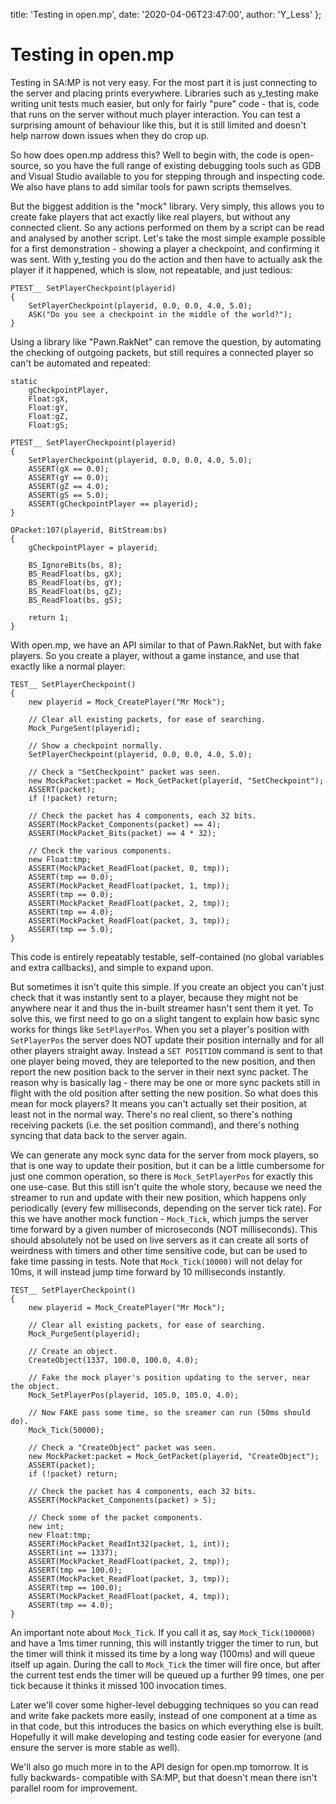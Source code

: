   title: 'Testing in open.mp',
  date: '2020-04-06T23:47:00',
  author: 'Y_Less'
};

# Testing in open.mp

Testing in SA:MP is not very easy.  For the most part it is just connecting to the server and
placing prints everywhere.  Libraries such as y_testing make writing unit tests much easier, but
only for fairly "pure" code - that is, code that runs on the server without much player interaction.
You can test a surprising amount of behaviour like this, but it is still limited and doesn't help
narrow down issues when they do crop up.

So how does open.mp address this?  Well to begin with, the code is open-source, so you have the full
range of existing debugging tools such as GDB and Visual Studio available to you for stepping
through and inspecting code.  We also have plans to add similar tools for pawn scripts themselves.

But the biggest addition is the "mock" library.  Very simply, this allows you to create fake players
that act exactly like real players, but without any connected client.  So any actions performed on
them by a script can be read and analysed by another script.  Let's take the most simple example
possible for a first demonstration - showing a player a checkpoint, and confirming it was sent.
With y_testing you do the action and then have to actually ask the player if it happened, which is
slow, not repeatable, and just tedious:

```pawn
PTEST__ SetPlayerCheckpoint(playerid)
{
	SetPlayerCheckpoint(playerid, 0.0, 0.0, 4.0, 5.0);
	ASK("Do you see a checkpoint in the middle of the world?");
}
```

Using a library like "Pawn.RakNet" can remove the question, by automating the checking of outgoing
packets, but still requires a connected player so can't be automated and repeated:

```pawn
static
	gCheckpointPlayer,
	Float:gX,
	Float:gY,
	Float:gZ,
	Float:gS;

PTEST__ SetPlayerCheckpoint(playerid)
{
	SetPlayerCheckpoint(playerid, 0.0, 0.0, 4.0, 5.0);
	ASSERT(gX == 0.0);
	ASSERT(gY == 0.0);
	ASSERT(gZ == 4.0);
	ASSERT(gS == 5.0);
	ASSERT(gCheckpointPlayer == playerid);
}

OPacket:107(playerid, BitStream:bs)
{
	gCheckpointPlayer = playerid;

	BS_IgnoreBits(bs, 8);
	BS_ReadFloat(bs, gX);
	BS_ReadFloat(bs, gY);
	BS_ReadFloat(bs, gZ);
	BS_ReadFloat(bs, gS);

	return 1;
}
```

With open.mp, we have an API similar to that of Pawn.RakNet, but with fake players.  So you create a
player, without a game instance, and use that exactly like a normal player:

```pawn
TEST__ SetPlayerCheckpoint()
{
	new playerid = Mock_CreatePlayer("Mr Mock");

	// Clear all existing packets, for ease of searching.
	Mock_PurgeSent(playerid);

	// Show a checkpoint normally.
	SetPlayerCheckpoint(playerid, 0.0, 0.0, 4.0, 5.0);

	// Check a "SetCheckpoint" packet was seen.
	new MockPacket:packet = Mock_GetPacket(playerid, "SetCheckpoint");
	ASSERT(packet);
	if (!packet) return;

	// Check the packet has 4 components, each 32 bits.
	ASSERT(MockPacket_Components(packet) == 4);
	ASSERT(MockPacket_Bits(packet) == 4 * 32);

	// Check the various components.
	new Float:tmp;
	ASSERT(MockPacket_ReadFloat(packet, 0, tmp));
	ASSERT(tmp == 0.0);
	ASSERT(MockPacket_ReadFloat(packet, 1, tmp));
	ASSERT(tmp == 0.0);
	ASSERT(MockPacket_ReadFloat(packet, 2, tmp));
	ASSERT(tmp == 4.0);
	ASSERT(MockPacket_ReadFloat(packet, 3, tmp));
	ASSERT(tmp == 5.0);
}
```

This code is entirely repeatably testable, self-contained (no global variables and extra callbacks),
and simple to expand upon.

But sometimes it isn't quite this simple.  If you create an object you can't just check that it was
instantly sent to a player, because they might not be anywhere near it and thus the in-built
streamer hasn't sent them it yet.  To solve this, we first need to go on a slight tangent to explain
how basic sync works for things like `SetPlayerPos`.  When you set a player's position with
`SetPlayerPos` the server does NOT update their position internally and for all other players
straight away.  Instead a `SET POSITION` command is sent to that one player being moved, they are
teleported to the new position, and then report the new position back to the server in their next
sync packet.  The reason why is basically lag - there may be one or more sync packets still in
flight with the old position after setting the new position.  So what does this mean for mock
players?  It means you can't actually set their position, at least not in the normal way.  There's
no real client, so there's nothing receiving packets (i.e. the set position command), and there's
nothing syncing that data back to the server again.

We can generate any mock sync data for the server from mock players, so that is one way to update
their position, but it can be a little cumbersome for just one common operation, so there is
`Mock_SetPlayerPos` for exactly this one use-case.  But this still isn't quite the whole story,
because we need the streamer to run and update with their new position, which happens only
periodically (every few milliseconds, depending on the server tick rate).  For this we have another
mock function - `Mock_Tick`, which jumps the server time forward by a given number of microseconds
(NOT milliseconds).  This should absolutely not be used on live servers as it can create all sorts
of weirdness with timers and other time sensitive code, but can be used to fake time passing in
tests.  Note that `Mock_Tick(10000)` will not delay for 10ms, it will instead jump time forward by
10 milliseconds instantly.

```pawn
TEST__ SetPlayerCheckpoint()
{
	new playerid = Mock_CreatePlayer("Mr Mock");

	// Clear all existing packets, for ease of searching.
	Mock_PurgeSent(playerid);

	// Create an object.
	CreateObject(1337, 100.0, 100.0, 4.0);

	// Fake the mock player's position updating to the server, near the object.
	Mock_SetPlayerPos(playerid, 105.0, 105.0, 4.0);

	// Now FAKE pass some time, so the sreamer can run (50ms should do).
	Mock_Tick(50000);

	// Check a "CreateObject" packet was seen.
	new MockPacket:packet = Mock_GetPacket(playerid, "CreateObject");
	ASSERT(packet);
	if (!packet) return;

	// Check the packet has 4 components, each 32 bits.
	ASSERT(MockPacket_Components(packet) > 5);

	// Check some of the packet components.
	new int;
	new Float:tmp;
	ASSERT(MockPacket_ReadInt32(packet, 1, int));
	ASSERT(int == 1337);
	ASSERT(MockPacket_ReadFloat(packet, 2, tmp));
	ASSERT(tmp == 100.0);
	ASSERT(MockPacket_ReadFloat(packet, 3, tmp));
	ASSERT(tmp == 100.0);
	ASSERT(MockPacket_ReadFloat(packet, 4, tmp));
	ASSERT(tmp == 4.0);
}
```

An important note about `Mock_Tick`.  If you call it as, say `Mock_Tick(100000)` and have a 1ms
timer running, this will instantly trigger the timer to run, but the timer will think it missed its
time by a long way (100ms) and will queue itself up again.  During the call to `Mock_Tick` the
timer will fire once, but after the current test ends the timer will be queued up a further 99
times, one per tick because it thinks it missed 100 invocation times.

Later we'll cover some higher-level debugging techniques so you can read and write fake packets
more easily, instead of one component at a time as in that code, but this introduces the basics on
which everything else is built.  Hopefully it will make developing and testing code easier for
everyone (and ensure the server is more stable as well).

We'll also go much more in to the API design for open.mp tomorrow.  It is fully backwards-
compatible with SA:MP, but that doesn't mean there isn't parallel room for improvement.

